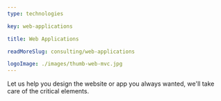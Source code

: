 ```yaml
---
type: technologies

key: web-applications

title: Web Applications

readMoreSlug: consulting/web-applications

logoImage: ./images/thumb-web-mvc.jpg
---
```


Let us help you design the website or app you always wanted, we'll take care of the critical elements.